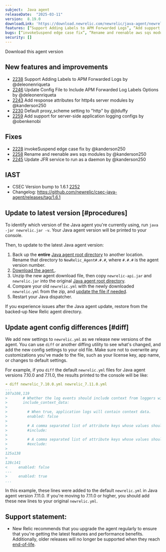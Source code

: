 ```yaml
---
subject:  Java agent
releaseDate:  "2025-03-11"
version:  8.19.0
downloadLink: 'https://download.newrelic.com/newrelic/java-agent/newrelic-agent/8.19.0/'
features: [“Support Adding Labels to APM Forwarded Logs”, “Add support for server-side application logging configs”, “Add response attributes for http4s server modules”]
bugs: [“invokeSuspend edge case fix”, “Rename and reenable aws sqs modules”, “Update JFR service to run as a daemon”]
security: []
---
```

<ButtonGroup>
  <ButtonLink
    role="button"
    to="https://download.newrelic.com/newrelic/java-agent/newrelic-agent/8.19.0/"
    variant="primary"
  >
    Download this agent version
  </ButtonLink>
</ButtonGroup>

## New features and improvements

- [2238](https://github.com/newrelic/newrelic-java-agent/pull/2238) Support Adding Labels to APM Forwarded Logs by @deleonenriqueta
- [2246](https://github.com/newrelic/newrelic-java-agent/pull/2246) Update Config File to Include APM Forwarded Log Labels Options by @deleonenriqueta
- [2243](https://github.com/newrelic/newrelic-java-agent/pull/2243) Add response attributes for http4s server modules by @kanderson250
- [2230](https://github.com/newrelic/newrelic-java-agent/pull/2230) Default proxy_scheme setting to "http" by @jtduffy
- [2259](https://github.com/newrelic/newrelic-java-agent/pull/2259) Add support for server-side application logging configs by @obenkenobi


## Fixes

- [2228](https://github.com/newrelic/newrelic-java-agent/pull/2228) invokeSuspend edge case fix by @kanderson250
- [2258](https://github.com/newrelic/newrelic-java-agent/pull/2258) Rename and reenable aws sqs modules by @kanderson250
- [2245](https://github.com/newrelic/newrelic-java-agent/pull/2245) Update JFR service to run as a daemon by @kanderson250


## IAST
- CSEC Version bump to 1.6.1 [2252](https://github.com/newrelic/newrelic-java-agent/pull/2252)
- Changelog: https://github.com/newrelic/csec-java-agent/releases/tag/1.6.1

## Update to latest version [#procedures]

To identify which version of the Java agent you're currently using, run `java -jar newrelic.jar -v`. Your Java agent version will be printed to your console.

Then, to update to the latest Java agent version:

1. Back up the **entire** [Java agent root directory](/docs/agents/manage-apm-agents/troubleshooting/find-agent-root-directory#java-agent) to another location. Rename that directory to `NewRelic_Agent#.#.#`, where `#.#.#` is the agent version number.
2. [Download the agent.](/docs/release-notes/agent-release-notes/java-release-notes).
3. Unzip the new agent download file, then copy `newrelic-api.jar` and `newrelic.jar` into the original [Java agent root directory](/docs/agents/manage-apm-agents/troubleshooting/find-agent-root-directory#java-agent).
4. Compare your old `newrelic.yml` with the newly downloaded `newrelic.yml` from the zip, and [update the file if needed](#diff).
5. Restart your Java dispatcher.

If you experience issues after the Java agent update, restore from the backed-up New Relic agent directory.

## Update agent config differences [#diff]

We add new settings to `newrelic.yml` as we release new versions of the agent. You can use `diff` or another diffing utility to see what's changed, and add the new config settings to your old file. Make sure not to overwrite any customizations you've made to the file, such as your license key, app name, or changes to default settings.

For example, if you `diff` the default `newrelic.yml` files for Java agent versions 7.10.0 and 7.11.0, the results printed to the console will be like:

```yaml
➜ diff newrelic_7.10.0.yml newrelic_7.11.0.yml
...
107a108,119
>       # Whether the log events should include context from loggers with support for that.
>       include_context_data:
>
>         # When true, application logs will contain context data.
>         enabled: false
>
>         # A comma separated list of attribute keys whose values should be sent to New Relic.
>         #include:
>
>         # A comma separated list of attribute keys whose values should not be sent to New Relic.
>         #exclude:
>
125a138
>
128c141
<     enabled: false
---
>     enabled: true
...
```

In this example, these lines were added to the default `newrelic.yml` in Java agent version 7.11.0. If you're moving to 7.11.0 or higher, you should add these new lines to your original `newrelic.yml`.

## Support statement:

* New Relic recommends that you upgrade the agent regularly to ensure that you're getting the latest features and performance benefits. Additionally, older releases will no longer be supported when they reach [end-of-life](https://docs.newrelic.com/docs/using-new-relic/cross-product-functions/install-configure/notification-changes-new-relic-saas-features-distributed-software/).



